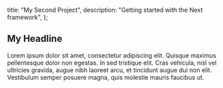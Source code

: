 
  title: "My Second Project",
  description: "Getting started with the Next framework",
};


## My Headline

Lorem ipsum dolor sit amet, consectetur adipiscing elit. Quisque maximus
pellentesque dolor non egestas. In sed tristique elit. Cras vehicula, nisl vel
ultricies gravida, augue nibh laoreet arcu, et tincidunt augue dui non elit.
Vestibulum semper posuere magna, quis molestie mauris faucibus ut.
